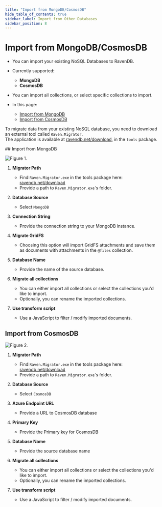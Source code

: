 ```yaml
---
title: "Import from MongoDB/CosmosDB"
hide_table_of_contents: true
sidebar_label: Import from Other Databases
sidebar_position: 8
---
```



# Import from MongoDB/CosmosDB
<Admonition type="note" title="">

* You can import your existing NoSQL Databases to RavenDB.  

* Currently supported:  
   * **MongoDB**  
   * **CosmosDB**  

* You can import all collections, or select specific collections to import.  

* In this page:
  * [Import from MongoDB](../../../studio/database/settings/import-from-other.mdx#import-from-mongodb)  
  * [Import from CosmosDB](../../../studio/database/settings/import-from-other.mdx#import-from-cosmosdb)  
</Admonition>


<Admonition type="info" title="Before you start" id="before-you-start" href="#before-you-start">

To migrate data from your existing NoSQL database, you need to download an external tool called `Raven.Migrator`.  
The application is available at [ravendb.net/download](https://ravendb.net/download), in the `tools` package.  

</Admonition>
## Import from MongoDB

![Figure 1.](./assets/mongodb-1.png)

1. **Migrator Path**  
   * Find `Raven.Migrator.exe` in the tools package here: [ravendb.net/download](https://ravendb.net/download)  
   * Provide a path to `Raven.Migrator.exe`'s folder.  

2. **Database Source**  
   * Select `MongoDB`  
   
3. **Connection String**  
   * Provide the connection string to your MongoDB instance.  
   
4. **Migrate GridFS** 
   * Choosing this option will import GridFS attachments and save them as documents with attachments in the `@files` collection.  
   
5. **Database Name**
   * Provide the name of the source database.  
   
6. **Migrate all collections**  
   * You can either import all collections or select the collections you'd like to import.  
   * Optionally, you can rename the imported collections.  
   
7. **Use transform script**  
   * Use a JavaScript to filter / modify imported documents.  




## Import from CosmosDB

![Figure 2.](./assets/cosmosdb-1.png)


1. **Migrator Path**  
   * Find `Raven.Migrator.exe` in the tools package here: [ravendb.net/download](https://ravendb.net/download)  
   * Provide a path to `Raven.Migrator.exe`'s folder.  

2. **Database Source**  
   * Select `CosmosDB`  
   
3. **Azure Endpoint URL**  
   * Provide a URL to CosmosDB database  
   
4. **Primary Key**  
   * Provide the Primary key for CosmosDB  
   
5. **Database Name**  
   * Provide the source database name  
   
6. **Migrate all collections**  
   * You can either import all collections or select the collections you'd like to import.  
   * Optionally, you can rename the imported collections.  
   
7. **Use transform script**  
   * Use a JavaScript to filter / modify imported documents.  


